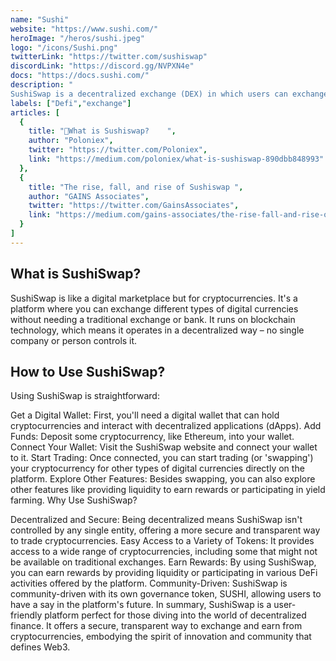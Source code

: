 ```yaml
---
name: "Sushi"
website: "https://www.sushi.com/"
heroImage: "/heros/sushi.jpeg"
logo: "/icons/Sushi.png"
twitterLink: "https://twitter.com/sushiswap"
discordLink: "https://discord.gg/NVPXN4e"
docs: "https://docs.sushi.com/"
description: "
SushiSwap is a decentralized exchange (DEX) in which users can exchange between different virtual currencies"
labels: ["Defi","exchange"]
articles: [
  {
    title: "🍣What is Sushiswap?    ",
    author: "Poloniex",
    twitter: "https://twitter.com/Poloniex",
    link: "https://medium.com/poloniex/what-is-sushiswap-890dbb848993"
  },
  {
    title: "The rise, fall, and rise of Sushiswap ",
    author: "GAINS Associates",
    twitter: "https://twitter.com/GainsAssociates",
    link: "https://medium.com/gains-associates/the-rise-fall-and-rise-of-sushiswap-ca7753da067f"
  }
]
---
```


 
## What is SushiSwap?

SushiSwap is like a digital marketplace but for cryptocurrencies. It's a platform where you can exchange different types of digital currencies without needing a traditional exchange or bank. It runs on blockchain technology, which means it operates in a decentralized way – no single company or person controls it.

## How to Use SushiSwap?

Using SushiSwap is straightforward:

Get a Digital Wallet: First, you'll need a digital wallet that can hold cryptocurrencies and interact with decentralized applications (dApps).
Add Funds: Deposit some cryptocurrency, like Ethereum, into your wallet.
Connect Your Wallet: Visit the SushiSwap website and connect your wallet to it.
Start Trading: Once connected, you can start trading (or 'swapping') your cryptocurrency for other types of digital currencies directly on the platform.
Explore Other Features: Besides swapping, you can also explore other features like providing liquidity to earn rewards or participating in yield farming.
Why Use SushiSwap?

Decentralized and Secure: Being decentralized means SushiSwap isn't controlled by any single entity, offering a more secure and transparent way to trade cryptocurrencies.
Easy Access to a Variety of Tokens: It provides access to a wide range of cryptocurrencies, including some that might not be available on traditional exchanges.
Earn Rewards: By using SushiSwap, you can earn rewards by providing liquidity or participating in various DeFi activities offered by the platform.
Community-Driven: SushiSwap is community-driven with its own governance token, SUSHI, allowing users to have a say in the platform's future.
In summary, SushiSwap is a user-friendly platform perfect for those diving into the world of decentralized finance. It offers a secure, transparent way to exchange and earn from cryptocurrencies, embodying the spirit of innovation and community that defines Web3.
 


